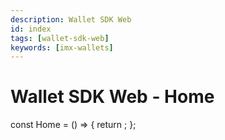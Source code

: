 ```yaml
---
description: Wallet SDK Web
id: index
tags: [wallet-sdk-web]
keywords: [imx-wallets]
---
```


# Wallet SDK Web - Home


const Home = () => {
  return <Redirect to="/sdk-docs/wallet-sdk-web/overview" />;
};
